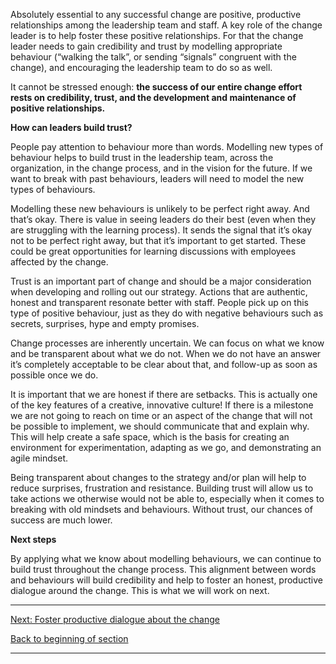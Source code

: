 Absolutely essential to any successful change are positive, productive relationships among the leadership team and staff. A key role of the change leader is to help foster these positive relationships. For that the change leader needs to gain credibility and trust by modelling appropriate behaviour (“walking the talk”, or sending “signals” congruent with the change), and encouraging the leadership team to do so as well.

It cannot be stressed enough: '''the success of our entire change effort rests on credibility, trust, and the development and maintenance of positive relationships.'''

'''How can leaders build trust?'''

People pay attention to behaviour more than words. Modelling new types of behaviour helps to build trust in the leadership team, across the organization, in the change process, and in the vision for the future. If we want to break with past behaviours, leaders will need to model the new types of behaviours.

Modelling these new behaviours is unlikely to be perfect right away. And that’s okay. There is value in seeing leaders do their best (even when they are struggling with the learning process). It sends the signal that it’s okay not to be perfect right away, but that it’s important to get started. These could be great opportunities for learning discussions with employees affected by the change.

Trust is an important part of change and should be a major consideration when developing and rolling out our strategy. Actions that are authentic, honest and transparent resonate better with staff. People pick up on this type of positive behaviour, just as they do with negative behaviours such as secrets, surprises, hype and empty promises.

Change processes are inherently uncertain. We can focus on what we know and be transparent about what we do not. When we do not have an answer it’s completely acceptable to be clear about that, and follow-up as soon as possible once we do.

It is important that we are honest if there are setbacks. This is actually one of the key features of a creative, innovative culture! If there is a milestone we are not going to reach on time or an aspect of the change that will not be possible to implement, we should communicate that and explain why. This will help create a safe space, which is the basis for creating an environment for experimentation, adapting as we go, and demonstrating an agile mindset.

Being transparent about changes to the strategy and/or plan will help to reduce surprises, frustration and resistance. Building trust will allow us to take actions we otherwise would not be able to, especially when it comes to breaking with old mindsets and behaviours. Without trust, our chances of success are much lower.

'''Next steps'''

By applying what we know about modelling behaviours, we can continue to build trust throughout the change process. This alignment between words and behaviours will build credibility and help to foster an honest, productive dialogue around the change. This is what we will work on next.


-----

[https://articles.alpha.canada.ca/framework-for-leading-change/?page_id=174 Next: Foster productive dialogue about the change]

[https://articles.alpha.canada.ca/framework-for-leading-change/navigating-the-world-of-change/ Back to beginning of section]


-----
